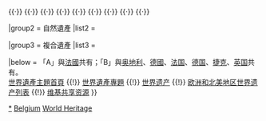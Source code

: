 {{Navbox
|name  = 比利时世界遗产
|title = {{BEL}}[[世界遗产]]
|state = autocollapse
|image = {{location map+ |Belgium |caption= |places=
<!-- 文化遺產 /-->
         <!-- ↓855佛兰德的贝居安会院 /-->
             {{location map~ |Belgium |label= |position= |link= |mark=Blue 0080ff pog.svg |marksize=4
                |lat_deg=51 |lat_min=24 |lat_sec=13.50 |lat_dir=N
                |lon_deg=4 |lon_min=45 |lon_sec=45.10 |lon_dir=E
             }}
             {{location map~ |Belgium |label=855 |position= |link= |mark=Blue 0080ff pog.svg |marksize=4
                |lat_deg=51 |lat_min=7 |lat_sec=46.20 |lat_dir=N
                |lon_deg=4 |lon_min=34 |lon_sec=6.50 |lon_dir=E
             }}
             {{location map~ |Belgium |label= |position= |link= |mark=Blue 0080ff pog.svg |marksize=4
                |lat_deg=51 |lat_min=1 |lat_sec=51.50 |lat_dir=N
                |lon_deg=4 |lon_min=28 |lon_sec=25.50 |lon_dir=E
             }}
             {{location map~ |Belgium |label= |position= |link= |mark=Blue 0080ff pog.svg |marksize=4
                |lat_deg=51 |lat_min=19 |lat_sec=35.80 |lat_dir=N
                |lon_deg=4 |lon_min=56 |lon_sec=35.20 |lon_dir=E
             }}
             {{location map~ |Belgium |label= |position= |link= |mark=Blue 0080ff pog.svg |marksize=4
                |lat_deg=50 |lat_min=49 |lat_sec=16.20 |lat_dir=N
                |lon_deg=5 |lon_min=28 |lon_sec=8.90 |lon_dir=E
             }}
             {{location map~ |Belgium |label= |position= |link= |mark=Blue 0080ff pog.svg |marksize=4
                |lat_deg=50 |lat_min=46 |lat_sec=44.30 |lat_dir=N
                |lon_deg=5 |lon_min=11 |lon_sec=34.90 |lon_dir=E
             }}
             {{location map~ |Belgium |label= |position= |link= |mark=Blue 0080ff pog.svg |marksize=4
                |lat_deg=51 |lat_min=1 |lat_sec=38.10 |lat_dir=N
                |lon_deg=4 |lon_min=4 |lon_sec=49.10 |lon_dir=E
             }}
             {{location map~ |Belgium |label= |position= |link= |mark=Blue 0080ff pog.svg |marksize=4
                |lat_deg=51 |lat_min=2 |lat_sec=46.10 |lat_dir=N
                |lon_deg=3 |lon_min=44 |lon_sec=9.90 |lon_dir=E
             }}
             {{location map~ |Belgium |label= |position= |link= |mark=Blue 0080ff pog.svg |marksize=4
                |lat_deg=51 |lat_min=3 |lat_sec=24.40 |lat_dir=N
                |lon_deg=3 |lon_min=44 |lon_sec=50.50 |lon_dir=E
             }}
             {{location map~ |Belgium |label= |position= |link= |mark=Blue 0080ff pog.svg |marksize=4
                |lat_deg=50 |lat_min=59 |lat_sec=14.20 |lat_dir=N
                |lon_deg=5 |lon_min=3 |lon_sec=36.20 |lon_dir=E
             }}
             {{location map~ |Belgium |label= |position= |link= |mark=Blue 0080ff pog.svg |marksize=4
                |lat_deg=50 |lat_min=52 |lat_sec=15.60 |lat_dir=N
                |lon_deg=4 |lon_min=41 |lon_sec=46.30 |lon_dir=E
             }}
             {{location map~ |Belgium |label= |position= |link= |mark=Blue 0080ff pog.svg |marksize=4
                |lat_deg=51 |lat_min=12 |lat_sec=4.40 |lat_dir=N
                |lon_deg=3 |lon_min=13 |lon_sec=21.20 |lon_dir=E
             }}
             {{location map~ |Belgium |label= |position= |link= |mark=Blue 0080ff pog.svg |marksize=4
                |lat_deg=50 |lat_min=49 |lat_sec=40.30 |lat_dir=N
                |lon_deg=3 |lon_min=16 |lon_sec=2.80 |lon_dir=E
             }}
         <!-- ↑855佛兰德的贝居安会院 /-->
         <!-- ↓943比利时和法国的钟楼 /-->
             {{location map~ |Belgium |label= |position= |link= |mark=Brown 804000 pog.svg |marksize=4
                |lat_deg=50 |lat_min=56 |lat_sec=18.30 |lat_dir=N
                |lon_deg=4 |lon_min=2 |lon_sec=16.00 |lon_dir=E
             }}
             {{location map~ |Belgium |label= |position= |link= |mark=Brown 804000 pog.svg |marksize=4
                |lat_deg=51 |lat_min=13 |lat_sec=13.60 |lat_dir=N
                |lon_deg=4 |lon_min=23 |lon_sec=59.80 |lon_dir=E
             }}
             {{location map~ |Belgium |label= |position= |link= |mark=Brown 804000 pog.svg |marksize=4
                |lat_deg=51 |lat_min=13 |lat_sec=16.60 |lat_dir=N
                |lon_deg=4 |lon_min=23 |lon_sec=57.90 |lon_dir=E
             }}
             {{location map~ |Belgium |label= |position= |link= |mark=Brown 804000 pog.svg |marksize=4
                |lat_deg=51 |lat_min=12 |lat_sec=30.20 |lat_dir=N
                |lon_deg=3 |lon_min=13 |lon_sec=28.60 |lon_dir=E
             }}
             {{location map~ |Belgium |label= |position= |link= |mark=Brown 804000 pog.svg |marksize=4
                |lat_deg=51 |lat_min=1 |lat_sec=51.30 |lat_dir=N
                |lon_deg=4 |lon_min=5 |lon_sec=54.40 |lon_dir=E
             }}
             {{location map~ |Belgium |label= |position= |link= |mark=Brown 804000 pog.svg |marksize=4
                |lat_deg=51 |lat_min=2 |lat_sec=1.10 |lat_dir=N
                |lon_deg=2 |lon_min=51 |lon_sec=52.60 |lon_dir=E
             }}
             {{location map~ |Belgium |label= |position= |link= |mark=Brown 804000 pog.svg |marksize=4
                |lat_deg=51 |lat_min=11 |lat_sec=2.00 |lat_dir=N
                |lon_deg=3 |lon_min=34 |lon_sec=4.90 |lon_dir=E
             }}
             {{location map~ |Belgium |label= |position= |link= |mark=Brown 804000 pog.svg |marksize=4
                |lat_deg=51 |lat_min=3 |lat_sec=14.00 |lat_dir=N
                |lon_deg=3 |lon_min=43 |lon_sec=30.80 |lon_dir=E
             }}
             {{location map~ |Belgium |label= |position= |link= |mark=Brown 804000 pog.svg |marksize=4
                |lat_deg=51 |lat_min=10 |lat_sec=47.20 |lat_dir=N
                |lon_deg=4 |lon_min=50 |lon_sec=7.60 |lon_dir=E
             }}
             {{location map~ |Belgium |label= |position= |link= |mark=Brown 804000 pog.svg |marksize=4
                |lat_deg=50 |lat_min=51 |lat_sec=5.50 |lat_dir=N
                |lon_deg=2 |lon_min=53 |lon_sec=12.70 |lon_dir=E
             }}
             {{location map~ |Belgium |label= |position= |link= |mark=Brown 804000 pog.svg |marksize=4
                |lat_deg=50 |lat_min=49 |lat_sec=40.20 |lat_dir=N
                |lon_deg=3 |lon_min=15 |lon_sec=53.70 |lon_dir=E
             }}
             {{location map~ |Belgium |label= |position= |link= |mark=Brown 804000 pog.svg |marksize=4
                |lat_deg=50 |lat_min=52 |lat_sec=44.60 |lat_dir=N
                |lon_deg=4 |lon_min=42 |lon_sec=7.30 |lon_dir=E
             }}
             {{location map~ |Belgium |label= |position= |link= |mark=Brown 804000 pog.svg |marksize=4
                |lat_deg=51 |lat_min=7 |lat_sec=51.60 |lat_dir=N
                |lon_deg=4 |lon_min=34 |lon_sec=13.70 |lon_dir=E
             }}
             {{location map~ |Belgium |label= |position= |link= |mark=Brown 804000 pog.svg |marksize=4
                |lat_deg=50 |lat_min=58 |lat_sec=49.90 |lat_dir=N
                |lon_deg=2 |lon_min=44 |lon_sec=49.30 |lon_dir=E
             }}
             {{location map~ |Belgium |label= |position= |link= |mark=Brown 804000 pog.svg |marksize=4
                |lat_deg=51 |lat_min=1 |lat_sec=40.70 |lat_dir=N
                |lon_deg=4 |lon_min=28 |lon_sec=51.30 |lon_dir=E
             }}
             {{location map~ |Belgium |label= |position= |link= |mark=Brown 804000 pog.svg |marksize=4
                |lat_deg=51 |lat_min=1 |lat_sec=44.10 |lat_dir=N
                |lon_deg=4 |lon_min=28 |lon_sec=40.80 |lon_dir=E
             }}
             {{location map~ |Belgium |label=943 |position= |link= |mark=Brown 804000 pog.svg |marksize=4
                |lat_deg=50 |lat_min=47 |lat_sec=46.00 |lat_dir=N
                |lon_deg=3 |lon_min=7 |lon_sec=16.40 |lon_dir=E
             }}
             {{location map~ |Belgium |label= |position= |link= |mark=Brown 804000 pog.svg |marksize=4
                |lat_deg=51 |lat_min=7 |lat_sec=45.50 |lat_dir=N
                |lon_deg=2 |lon_min=45 |lon_sec=4.50 |lon_dir=E
             }}
             {{location map~ |Belgium |label= |position= |link= |mark=Brown 804000 pog.svg |marksize=4
                |lat_deg=50 |lat_min=50 |lat_sec=37.30 |lat_dir=N
                |lon_deg=3 |lon_min=36 |lon_sec=14.20 |lon_dir=E
             }}
             {{location map~ |Belgium |label= |position= |link= |mark=Brown 804000 pog.svg |marksize=4
                |lat_deg=50 |lat_min=56 |lat_sec=40.40 |lat_dir=N
                |lon_deg=3 |lon_min=7 |lon_sec=28.40 |lon_dir=E
             }}
             {{location map~ |Belgium |label= |position= |link= |mark=Brown 804000 pog.svg |marksize=4
                |lat_deg=50 |lat_min=48 |lat_sec=56.60 |lat_dir=N
                |lon_deg=5 |lon_min=11 |lon_sec=10.20 |lon_dir=E
             }}
             {{location map~ |Belgium |label= |position= |link= |mark=Brown 804000 pog.svg |marksize=4
                |lat_deg=51 |lat_min=0 |lat_sec=2.90 |lat_dir=N
                |lon_deg=3 |lon_min=19 |lon_sec=36.00 |lon_dir=E
             }}
             {{location map~ |Belgium |label= |position= |link= |mark=Brown 804000 pog.svg |marksize=4
                |lat_deg=50 |lat_min=48 |lat_sec=28.30 |lat_dir=N
                |lon_deg=4 |lon_min=56 |lon_sec=16.50 |lon_dir=E
             }}
             {{location map~ |Belgium |label= |position= |link= |mark=Brown 804000 pog.svg |marksize=4
                |lat_deg=50 |lat_min=46 |lat_sec=51.30 |lat_dir=N
                |lon_deg=5 |lon_min=27 |lon_sec=47.70 |lon_dir=E
             }}
             {{location map~ |Belgium |label= |position= |link= |mark=Brown 804000 pog.svg |marksize=4
                |lat_deg=51 |lat_min=4 |lat_sec=20.30 |lat_dir=N
                |lon_deg=2 |lon_min=39 |lon_sec=41.00 |lon_dir=E
             }}
             {{location map~ |Belgium |label= |position= |link= |mark=Brown 804000 pog.svg |marksize=4
                |lat_deg=50 |lat_min=49 |lat_sec=60.00 |lat_dir=N
                |lon_deg=5 |lon_min=6 |lon_sec=11.00 |lon_dir=E
             }}
             {{location map~ |Belgium |label= |position= |link= |mark=Brown 804000 pog.svg |marksize=4
                |lat_deg=50 |lat_min=24 |lat_sec=38.30 |lat_dir=N
                |lon_deg=4 |lon_min=9 |lon_sec=55.00 |lon_dir=E
             }}
             {{location map~ |Belgium |label= |position= |link= |mark=Brown 804000 pog.svg |marksize=4
                |lat_deg=50 |lat_min=24 |lat_sec=42.50 |lat_dir=N
                |lon_deg=4 |lon_min=26 |lon_sec=38.60 |lon_dir=E
             }}
             {{location map~ |Belgium |label= |position= |link= |mark=Brown 804000 pog.svg |marksize=4
                |lat_deg=50 |lat_min=27 |lat_sec=13.40 |lat_dir=N
                |lon_deg=3 |lon_min=57 |lon_sec=1.00 |lon_dir=E
             }}
             {{location map~ |Belgium |label= |position= |link= |mark=Brown 804000 pog.svg |marksize=4
                |lat_deg=50 |lat_min=27 |lat_sec=50.00 |lat_dir=N
                |lon_deg=4 |lon_min=52 |lon_sec=0.70 |lon_dir=E
             }}
             {{location map~ |Belgium |label= |position= |link= |mark=Brown 804000 pog.svg |marksize=4
                |lat_deg=50 |lat_min=20 |lat_sec=23.40 |lat_dir=N
                |lon_deg=4 |lon_min=17 |lon_sec=13.20 |lon_dir=E
             }}
             {{location map~ |Belgium |label= |position= |link= |mark=Brown 804000 pog.svg |marksize=4
                |lat_deg=50 |lat_min=36 |lat_sec=20.20 |lat_dir=N
                |lon_deg=3 |lon_min=23 |lon_sec=16.60 |lon_dir=E
             }}
             {{location map~ |Belgium |label= |position= |link= |mark=Brown 804000 pog.svg |marksize=4
                |lat_deg=50 |lat_min=33 |lat_sec=42.00 |lat_dir=N
                |lon_deg=4 |lon_min=41 |lon_sec=39.00 |lon_dir=E
             }}
         <!-- ↑943比利时和法国的钟楼 /-->
         <!-- ↓1344瓦隆主要矿业遗址 /-->
             {{location map~ |Belgium |label= |position= |link= |mark=Orange ff8040 pog.svg |marksize=4
                |lat_deg=50 |lat_min=26 |lat_sec=7.00 |lat_dir=N
                |lon_deg=3 |lon_min=50 |lon_sec=18.00 |lon_dir=E
             }}
             {{location map~ |Belgium |label= |position= |link= |mark=Orange ff8040 pog.svg |marksize=4
                |lat_deg=50 |lat_min=28 |lat_sec=17.00 |lat_dir=N
                |lon_deg=4 |lon_min=8 |lon_sec=58.00 |lon_dir=E
             }}
             {{location map~ |Belgium |label=1344 |position=right |link= |mark=Orange ff8040 pog.svg |marksize=4
                |lat_deg=50 |lat_min=22 |lat_sec=40.00 |lat_dir=N
                |lon_deg=4 |lon_min=26 |lon_sec=27.00 |lon_dir=E
             }}
             {{location map~ |Belgium |label=1344 |position=bottom |link= |mark=Orange ff8040 pog.svg |marksize=4
                |lat_deg=50 |lat_min=41 |lat_sec=10.00 |lat_dir=N
                |lon_deg=5 |lon_min=43 |lon_sec=21.00 |lon_dir=E
             }}
         <!-- ↑1344瓦隆主要矿业遗址 /-->
             {{location map~ |Belgium |label=855 |position= |link=佛兰德的贝居安会院 |mark=Blue 0080ff pog.svg |marksize=
                |lat_deg=50 |lat_min=28 |lat_sec=51.996 |lat_dir=N
                |lon_deg=4 |lon_min=8 |lon_sec=13.992 |lon_dir=E
             }}
             {{location map~ |Belgium |label=856 |position= |link=中央运河上的船舶升降机 |mark=Blue 0080ff pog.svg |marksize=
                |lat_deg=50 |lat_min=28 |lat_sec=51.996 |lat_dir=N
                |lon_deg=4 |lon_min=8 |lon_sec=13.992 |lon_dir=E
             }}
             {{location map~ |Belgium |label=857 |position=left |link=布鲁塞尔大广场 |mark=Blue 0080ff pog.svg |marksize=
                |lat_deg=50 |lat_min=50 |lat_sec=48.048 |lat_dir=N
                |lon_deg=4 |lon_min=21 |lon_sec=8.712 |lon_dir=E
             }}
             {{location map~ |Belgium |label=996 |position= |link=布魯日 |mark=Blue 0080ff pog.svg |marksize=
                |lat_deg=51 |lat_min=12 |lat_sec=32.076 |lat_dir=N
                |lon_deg=3 |lon_min=13 |lon_sec=30.972 |lon_dir=E
             }}
             {{location map~ |Belgium |label=1005 |position=bottom |link=范·艾特菲尔德公馆 |mark=Blue 0080ff pog.svg |marksize=
                |lat_deg=50 |lat_min=49 |lat_sec=41.016 |lat_dir=N
                |lon_deg=4 |lon_min=21 |lon_sec=44.028 |lon_dir=E
             }}
             {{location map~ |Belgium |label=1006 |position=bottom |link=斯皮耶纳的新石器时代燧石矿 |mark=Blue 0080ff pog.svg |marksize=
                |lat_deg=50 |lat_min=25 |lat_sec=50.772 |lat_dir=N
                |lon_deg=3 |lon_min=58 |lon_sec=43.644 |lon_dir=E
             }}
             {{location map~ |Belgium |label=1009 |position= |link=圣母主教座堂 (图尔奈) |mark=Blue 0080ff pog.svg |marksize=
                |lat_deg=50 |lat_min=36 |lat_sec=21.708 |lat_dir=N
                |lon_deg=3 |lon_min=23 |lon_sec=21.336 |lon_dir=E
             }}
             {{location map~ |Belgium |label=1185 |position=top |link=普朗坦-莫雷图斯博物馆 |mark=Blue 0080ff pog.svg |marksize=
                |lat_deg=51 |lat_min=13 |lat_sec=5.988 |lat_dir=N
                |lon_deg=4 |lon_min=23 |lon_sec=52.008 |lon_dir=E
             }}
             {{location map~ |Belgium |label=1298 |position= |link=斯托克雷特宮 |mark=Blue 0080ff pog.svg |marksize=
                |lat_deg=50 |lat_min=50 |lat_sec=6 |lat_dir=N
                |lon_deg=4 |lon_min=24 |lon_sec=58 |lon_dir=E
             }}
         }}

|basestyle  = background:#D1E5F2;
|titlestyle = background-color: #B5D8EF
|belowstyle = font-size:85%;

|group1 = 文化遺產
|list1  = <div>
{{nowrap|{{colortext|855|c=blue}}：[[佛兰德的贝居安会院]]}}{{nowrap|（共13處）}}{{·}}
{{nowrap|{{colortext|856|c=blue}}：[[中央运河上的船舶升降机|拉卢维耶尔和勒罗尔克斯中央运河上的四座船舶吊车（艾诺）]]}}{{·}}
{{nowrap|{{colortext|857|c=blue}}：[[布鲁塞尔大广场]]}}{{·}}
{{nowrap|{{colortext|943|c=brown}}{{smallsup|A}}：[[比利时和法国的钟楼]]}}{{nowrap|（比利時境內有33處，合共56處）}}{{·}}
{{nowrap|{{colortext|996|c=blue}}：[[布魯日|布鲁日历史中心]]}}{{·}}
{{nowrap|{{colortext|1005|c=blue}}：{{tsl|en|Major Town Houses of the Architect Victor Horta (Brussels)|建筑师维克多·奥塔的主要城市建筑（布鲁塞尔）}}：}}{{nowrap|[[塔塞尔公馆]]，[[索尔维公馆]]，[[范·艾特菲尔德公馆]]，[[奥塔博物馆|奥塔住宅与工作室]]}}{{·}}
{{nowrap|{{colortext|1006|c=blue}}：[[斯皮耶纳的新石器时代燧石矿|斯皮耶纳的新石器时代燧石矿（蒙斯）]]}}{{·}}
{{nowrap|{{colortext|1009|c=blue}}：[[圣母主教座堂 (图尔奈)|图尔奈的圣母主教座堂]]}}{{·}}
{{nowrap|{{colortext|1185|c=blue}}：[[普朗坦-莫雷图斯博物馆|普朗坦-莫雷图斯的住宅-工坊-博物馆建筑群]]}}{{·}}
{{nowrap|{{colortext|1298|c=blue}}：[[斯托克雷特宮]]}}{{·}}
{{nowrap|{{colortext|1344|c=orange}}：[[瓦隆主要矿业遗址]]}}{{nowrap|（共4處）}}
{{nowrap|{{colortext|1613|c=blue}}{{smallsup|B}}：[[欧洲温泉疗养胜地]]}}{{nowrap|（比利时境內有1處，合共11處）}}
</div>

|group2 = 自然遺產
|list2  = 

|group3 = 複合遺產
|list3  = 

|below = 「A」與[[法國]]共有；「B」與[[奥地利]]、[[德國]]、[[法国]]、[[德国]]、[[捷克]]、[[英国]]共有。<br/>[[Portal:世界遗产|世界遺產主題首頁]] {{!}} [[WikiProject:世界遗产|世界遺產專題]] {{!}} [[世界遗产]] {{!}} [[欧洲和北美地区世界遗产列表]] {{!}} [[:Commons:Category:World Heritage Sites in Belgium|维基共享资源]]
}}<noinclude>
{{collapsible option}}
[[Category:比利时世界遗产|*]]
[[Category:歐洲和北美地區世界遺產模板|Belgium]]
[[Category:比利时模板|World Heritage]]
</noinclude>